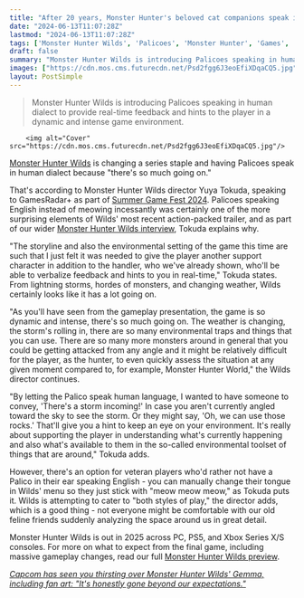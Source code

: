 ```yaml
---
title: "After 20 years, Monster Hunter's beloved cat companions speak in Wilds because 'there's so much going on,' but don't worry – you can make them go 'meow meow meow' if you'd prefer"
date: "2024-06-13T11:07:28Z"
lastmod: "2024-06-13T11:07:28Z"
tags: ['Monster Hunter Wilds', 'Palicoes', 'Monster Hunter', 'Games', 'Capcom']
draft: false
summary: "Monster Hunter Wilds is introducing Palicoes speaking in human dialect to provide real-time feedback and hints to the player in a dynamic and intense game environment."
images: ["https://cdn.mos.cms.futurecdn.net/Psd2fgg6J3eoEfiXDqaCQ5.jpg"]
layout: PostSimple
---
```

> Monster Hunter Wilds is introducing Palicoes speaking in human dialect to provide real-time feedback and hints to the player in a dynamic and intense game environment.


        <img alt="Cover" src="https://cdn.mos.cms.futurecdn.net/Psd2fgg6J3eoEfiXDqaCQ5.jpg"/>
        
[Monster Hunter Wilds](https://www.gamesradar.com/games/monster-hunter/monster-hunter-wilds-guide/) is changing a series staple and having Palicoes speak in human dialect because "there's so much going on."

That's according to Monster Hunter Wilds director Yuya Tokuda, speaking to GamesRadar+ as part of [Summer Game Fest 2024](https://www.gamesradar.com/games/whats-hot-2024-summer-games-preview/). Palicoes speaking English instead of meowing incessantly was certainly one of the more surprising elements of Wilds' most recent action-packed trailer, and as part of our wider [Monster Hunter Wilds interview](https://www.gamesradar.com/games/monster-hunter/monster-hunter-wilds-interview/), Tokuda explains why.

"The storyline and also the environmental setting of the game this time are such that I just felt it was needed to give the player another support character in addition to the handler, who we've already shown, who'll be able to verbalize feedback and hints to you in real-time," Tokuda states. From lightning storms, hordes of monsters, and changing weather, Wilds certainly looks like it has a lot going on.

"As you'll have seen from the gameplay presentation, the game is so dynamic and intense, there's so much going on. The weather is changing, the storm's rolling in, there are so many environmental traps and things that you can use. There are so many more monsters around in general that you could be getting attacked from any angle and it might be relatively difficult for the player, as the hunter, to even quickly assess the situation at any given moment compared to, for example, Monster Hunter World," the Wilds director continues. 

"By letting the Palico speak human language, I wanted to have someone to convey, 'There's a storm incoming!' In case you aren't currently angled toward the sky to see the storm. Or they might say, 'Oh, we can use those rocks.' That'll give you a hint to keep an eye on your environment. It's really about supporting the player in understanding what's currently happening and also what's available to them in the so-called environmental toolset of things that are around," Tokuda adds. 

However, there's an option for veteran players who'd rather not have a Palico in their ear speaking English - you can manually change their tongue in Wilds' menu so they just stick with "meow meow meow," as Tokuda puts it. Wilds is attempting to cater to "both styles of play," the director adds, which is a good thing - not everyone might be comfortable with our old feline friends suddenly analyzing the space around us in great detail.

Monster Hunter Wilds is out in 2025 across PC, PS5, and Xbox Series X/S consoles. For more on what to expect from the final game, including massive gameplay changes, read our full [Monster Hunter Wilds preview](https://www.gamesradar.com/games/monster-hunter/monster-hunter-wilds-preview/).

[<em>Capcom has seen you thirsting over Monster Hunter Wilds' Gemma, including fan art: "It's honestly gone beyond our expectations."</em>](https://www.gamesradar.com/games/monster-hunter/oops-capcom-accidentally-gave-the-internet-another-crush-with-monster-hunter-wilds-gemma-its-honestly-gone-beyond-our-expectations/)
        